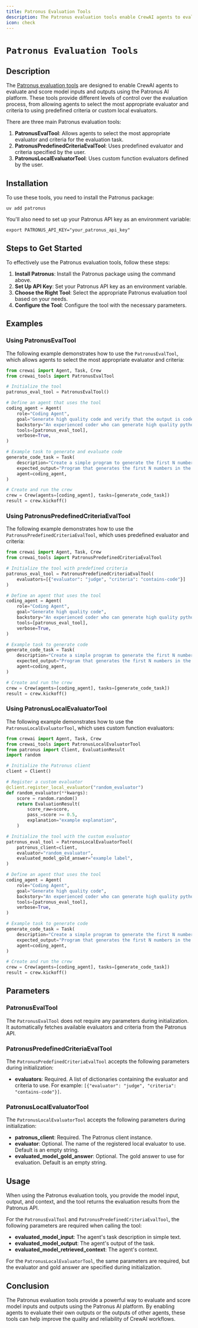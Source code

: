 ```yaml
---
title: Patronus Evaluation Tools
description: The Patronus evaluation tools enable CrewAI agents to evaluate and score model inputs and outputs using the Patronus AI platform.
icon: check
---
```


# `Patronus Evaluation Tools`

## Description

The [Patronus evaluation tools](https://patronus.ai) are designed to enable CrewAI agents to evaluate and score model inputs and outputs using the Patronus AI platform. These tools provide different levels of control over the evaluation process, from allowing agents to select the most appropriate evaluator and criteria to using predefined criteria or custom local evaluators.

There are three main Patronus evaluation tools:

1. **PatronusEvalTool**: Allows agents to select the most appropriate evaluator and criteria for the evaluation task.
2. **PatronusPredefinedCriteriaEvalTool**: Uses predefined evaluator and criteria specified by the user.
3. **PatronusLocalEvaluatorTool**: Uses custom function evaluators defined by the user.

## Installation

To use these tools, you need to install the Patronus package:

```shell
uv add patronus
```

You'll also need to set up your Patronus API key as an environment variable:

```shell
export PATRONUS_API_KEY="your_patronus_api_key"
```

## Steps to Get Started

To effectively use the Patronus evaluation tools, follow these steps:

1. **Install Patronus**: Install the Patronus package using the command above.
2. **Set Up API Key**: Set your Patronus API key as an environment variable.
3. **Choose the Right Tool**: Select the appropriate Patronus evaluation tool based on your needs.
4. **Configure the Tool**: Configure the tool with the necessary parameters.

## Examples

### Using PatronusEvalTool

The following example demonstrates how to use the `PatronusEvalTool`, which allows agents to select the most appropriate evaluator and criteria:

```python Code
from crewai import Agent, Task, Crew
from crewai_tools import PatronusEvalTool

# Initialize the tool
patronus_eval_tool = PatronusEvalTool()

# Define an agent that uses the tool
coding_agent = Agent(
    role="Coding Agent",
    goal="Generate high quality code and verify that the output is code",
    backstory="An experienced coder who can generate high quality python code.",
    tools=[patronus_eval_tool],
    verbose=True,
)

# Example task to generate and evaluate code
generate_code_task = Task(
    description="Create a simple program to generate the first N numbers in the Fibonacci sequence. Select the most appropriate evaluator and criteria for evaluating your output.",
    expected_output="Program that generates the first N numbers in the Fibonacci sequence.",
    agent=coding_agent,
)

# Create and run the crew
crew = Crew(agents=[coding_agent], tasks=[generate_code_task])
result = crew.kickoff()
```

### Using PatronusPredefinedCriteriaEvalTool

The following example demonstrates how to use the `PatronusPredefinedCriteriaEvalTool`, which uses predefined evaluator and criteria:

```python Code
from crewai import Agent, Task, Crew
from crewai_tools import PatronusPredefinedCriteriaEvalTool

# Initialize the tool with predefined criteria
patronus_eval_tool = PatronusPredefinedCriteriaEvalTool(
    evaluators=[{"evaluator": "judge", "criteria": "contains-code"}]
)

# Define an agent that uses the tool
coding_agent = Agent(
    role="Coding Agent",
    goal="Generate high quality code",
    backstory="An experienced coder who can generate high quality python code.",
    tools=[patronus_eval_tool],
    verbose=True,
)

# Example task to generate code
generate_code_task = Task(
    description="Create a simple program to generate the first N numbers in the Fibonacci sequence.",
    expected_output="Program that generates the first N numbers in the Fibonacci sequence.",
    agent=coding_agent,
)

# Create and run the crew
crew = Crew(agents=[coding_agent], tasks=[generate_code_task])
result = crew.kickoff()
```

### Using PatronusLocalEvaluatorTool

The following example demonstrates how to use the `PatronusLocalEvaluatorTool`, which uses custom function evaluators:

```python Code
from crewai import Agent, Task, Crew
from crewai_tools import PatronusLocalEvaluatorTool
from patronus import Client, EvaluationResult
import random

# Initialize the Patronus client
client = Client()

# Register a custom evaluator
@client.register_local_evaluator("random_evaluator")
def random_evaluator(**kwargs):
    score = random.random()
    return EvaluationResult(
        score_raw=score,
        pass_=score >= 0.5,
        explanation="example explanation",
    )

# Initialize the tool with the custom evaluator
patronus_eval_tool = PatronusLocalEvaluatorTool(
    patronus_client=client,
    evaluator="random_evaluator",
    evaluated_model_gold_answer="example label",
)

# Define an agent that uses the tool
coding_agent = Agent(
    role="Coding Agent",
    goal="Generate high quality code",
    backstory="An experienced coder who can generate high quality python code.",
    tools=[patronus_eval_tool],
    verbose=True,
)

# Example task to generate code
generate_code_task = Task(
    description="Create a simple program to generate the first N numbers in the Fibonacci sequence.",
    expected_output="Program that generates the first N numbers in the Fibonacci sequence.",
    agent=coding_agent,
)

# Create and run the crew
crew = Crew(agents=[coding_agent], tasks=[generate_code_task])
result = crew.kickoff()
```

## Parameters

### PatronusEvalTool

The `PatronusEvalTool` does not require any parameters during initialization. It automatically fetches available evaluators and criteria from the Patronus API.

### PatronusPredefinedCriteriaEvalTool

The `PatronusPredefinedCriteriaEvalTool` accepts the following parameters during initialization:

- **evaluators**: Required. A list of dictionaries containing the evaluator and criteria to use. For example: `[{"evaluator": "judge", "criteria": "contains-code"}]`.

### PatronusLocalEvaluatorTool

The `PatronusLocalEvaluatorTool` accepts the following parameters during initialization:

- **patronus_client**: Required. The Patronus client instance.
- **evaluator**: Optional. The name of the registered local evaluator to use. Default is an empty string.
- **evaluated_model_gold_answer**: Optional. The gold answer to use for evaluation. Default is an empty string.

## Usage

When using the Patronus evaluation tools, you provide the model input, output, and context, and the tool returns the evaluation results from the Patronus API.

For the `PatronusEvalTool` and `PatronusPredefinedCriteriaEvalTool`, the following parameters are required when calling the tool:

- **evaluated_model_input**: The agent's task description in simple text.
- **evaluated_model_output**: The agent's output of the task.
- **evaluated_model_retrieved_context**: The agent's context.

For the `PatronusLocalEvaluatorTool`, the same parameters are required, but the evaluator and gold answer are specified during initialization.

## Conclusion

The Patronus evaluation tools provide a powerful way to evaluate and score model inputs and outputs using the Patronus AI platform. By enabling agents to evaluate their own outputs or the outputs of other agents, these tools can help improve the quality and reliability of CrewAI workflows. 